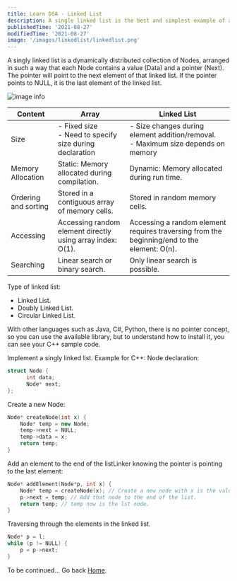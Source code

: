 ```yaml
---
title: Learn DSA - Linked List
description: A single linked list is the best and simplest example of a dynamic data structure that uses pointers for implementation.
publishedTime: '2021-08-27'
modifiedTime: '2021-08-27'
image: '/images/linkedlist/linkedlist.png'
---
```


A singly linked list is a dynamically distributed collection of Nodes, arranged in such a way that each Node contains a value (Data) and a pointer (Next). The pointer will point to the next element of that linked list. If the pointer points to NULL, it is the last element of the linked list.

![image info](/images/linkedlist/linkedlist.png)

| Content              | Array                                                       | Linked List                                                                                 |
| -------------------- | ----------------------------------------------------------- | ------------------------------------------------------------------------------------------- |
| Size                 | - Fixed size<br/> - Need to specify size during declaration | - Size changes during element addition/removal.<br/>- Maximum size depends on memory        |
| Memory Allocation    | Static: Memory allocated during compilation.                | Dynamic: Memory allocated during run time.                                                  |
| Ordering and sorting | Stored in a contiguous array of memory cells.               | Stored in random memory cells.                                                              |
| Accessing            | Accessing random element directly using array index: O(1).  | Accessing a random element requires traversing from the beginning/end to the element: O(n). |
| Searching            | Linear search or binary search.                             | Only linear search is possible.                                                             |

Type of linked list:

- Linked List.
- Doubly Linked List.
- Circular Linked List.

With other languages such as Java, C#, Python, there is no pointer concept, so you can use the available library, but to understand how to install it, you can see your C++ sample code.

Implement a singly linked list. Example for C++:
Node declaration:

```jsx:linkedlist.cpp
struct Node {
	  int data;
	  Node* next;
};
```

Create a new Node:

```jsx:linkedlist.cpp
Node* createNode(int x) {
    Node* temp = new Node;
    temp->next = NULL;
    temp->data = x;
    return temp;
}
```

Add an element to the end of the listLinker knowing the pointer is pointing to the last element:

```jsx:linkedlist.cpp
Node* addElement(Node*p, int x) {
	Node* temp = createNode(x); // Create a new node with x is the value.
	p->next = temp; // Add that node to the end of the list.
	return temp; // temp now is the lst node.
}
```

Traversing through the elements in the linked list.

```jsx:linkedlist.cpp
Node* p = l;
while (p != NULL) {
    p = p->next;
}
```

To be continued...
Go back [Home](/).
